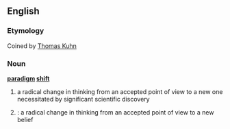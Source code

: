 ==English==

===Etymology===
Coined by [[w:Thomas Kuhn|Thomas Kuhn]]

===Noun===
'''[[paradigm]] [[shift]]'''

# a radical change in thinking from an accepted point of view to a new one necessitated by significant scientific discovery
# {{cattag2|US|buzzwords}}: a radical change in thinking from an accepted point of view to a new belief